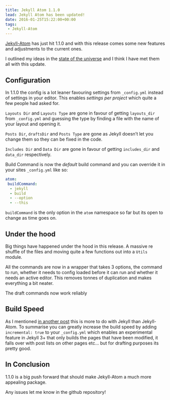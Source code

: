```yaml
---
title: Jekyll Atom 1.1.0
lead: Jekyll Atom has been updated!
date: 2016-01-25T15:22:00+00:00
tags:
 - Jekyll-Atom
---
```

[Jekyll-Atom](https://github.com/Arcath/jekyll-atom) has just hit 1.1.0 and with this release comes some new features and adjustments to the current ones.

I outlined my ideas in the [state of the universe](/2016/01/state-of-the-universe) and I think I have met them all with this update.

## Configuration

In 1.1.0 the config is a lot leaner favouring settings from `_config.yml` instead of settings in your editor. This enables _settings per project_ which quite a few people had asked for.

`Layouts Dir` and `Layouts Type` are gone in favour of getting `layouts_dir` from `_config.yml` and guessing the type by finding a file with the name of your layout and opening it.

`Posts Dir`, `draftsDir` and `Posts Type` are gone as Jekyll doesn’t let you change them so they can be fixed in the code.

`Includes Dir` and `Data Dir` are gone in favour of getting `includes_dir` and `data_dir` respectively.

Build Command is now the _default_ build command and you can override it in your sites `_config.yml` like so:

```yaml
atom:
 buildCommand:
  - jekyll
  - build
  - --option
  - --this
```

`buildCommand` is the only option in the `atom` namespace so far but its open to change as time goes on.

## Under the hood

Big things have happened under the hood in this release. A massive re shuffle of the files and moving quite a few functions out into a `Utils` module.

All the commands are now in a wrapper that takes 3 options, the command to run, whether it needs to config loaded before it can run and whether it needs an active editor. This removes tonnes of duplication and makes everything a bit neater.

The draft commands now work reliably

## Build Speed

As I mentioned [in another post](/2016/01/improving-speed-in-jekyll-atom) this is more to do with Jekyll than Jekyll-Atom. To summarise you can greatly increase the build speed by adding `incremental: true` to your `_config.yml` which enables an experimental feature in Jekyll 3+ that only builds the pages that have been modified, it falls over with post lists on other pages etc… but for drafting purposes its pretty good.

## In Conclusion

1.1.0 is a big push forward that should make Jekyll-Atom a much more appealing package.

Any issues let me know in the github repository!
